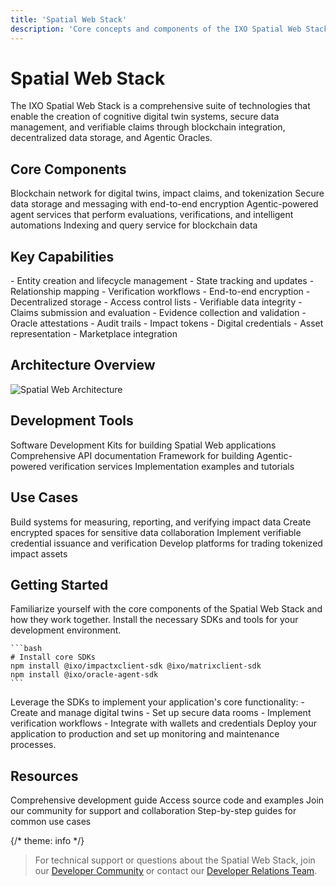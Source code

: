 ```yaml
---
title: 'Spatial Web Stack'
description: 'Core concepts and components of the IXO Spatial Web Stack'
---
```


# Spatial Web Stack

<Tip>
  The IXO Spatial Web Stack is a comprehensive suite of technologies that enable the creation of cognitive digital twin systems, secure data management, and verifiable claims through blockchain integration, decentralized data storage, and Agentic Oracles.
</Tip>

## Core Components

<CardGroup>
  <Card title="IXO Protocol Blockchain" icon="cube" href="/articles/ixo-protocol">
    Blockchain network for digital twins, impact claims, and tokenization
  </Card>
  
  <Card title="IXO Matrix" icon="database" href="/articles/ixo-matrix">
    Secure data storage and messaging with end-to-end encryption
  </Card>
  
  <Card title="Agentic Oracles" icon="brain" href="/articles/ixo-oracles">
    Agentic-powered agent services that perform evaluations, verifications, and intelligent automations
  </Card>
  
  <Card title="Blocksync" icon="sync" href="/articles/ixo-blocksync">
    Indexing and query service for blockchain data
  </Card>
</CardGroup>

## Key Capabilities

<AccordionGroup>
  <Accordion title="Digital Twin Management" icon="cube">
    - Entity creation and lifecycle management
    - State tracking and updates
    - Relationship mapping
    - Verification workflows
  </Accordion>
  
  <Accordion title="Secure Data Management" icon="lock">
    - End-to-end encryption
    - Decentralized storage
    - Access control lists
    - Verifiable data integrity
  </Accordion>
  
  <Accordion title="Impact Verification" icon="check-double">
    - Claims submission and evaluation
    - Evidence collection and validation
    - Oracle attestations
    - Audit trails
  </Accordion>
  
  <Accordion title="Tokenization" icon="coins">
    - Impact tokens
    - Digital credentials
    - Asset representation
    - Marketplace integration
  </Accordion>
</AccordionGroup>

## Architecture Overview

<Frame>
  <img src="/docs/images/spatial-web-architecture.png" alt="Spatial Web Architecture" />
</Frame>

## Development Tools

<CardGroup>
  <Card title="IXO SDKs" icon="code" href="/spatial-web-stack/sdks/intro-sdks">
    Software Development Kits for building Spatial Web applications
  </Card>
  
  <Card title="API Reference" icon="book" href="/api-docs/introduction">
    Comprehensive API documentation
  </Card>
  
  <Card title="Oracle Framework" icon="brain" href="/articles/ixo-oracles">
    Framework for building Agentic-powered verification services
  </Card>
  
  <Card title="Examples" icon="lightbulb" href="/guides/dev/examples">
    Implementation examples and tutorials
  </Card>
</CardGroup>

## Use Cases

<CardGroup cols={2}>
  <Card title="Digital MRV Systems" icon="chart-line">
    Build systems for measuring, reporting, and verifying impact data
  </Card>
  
  <Card title="Secure Data Rooms" icon="shield-halved">
    Create encrypted spaces for sensitive data collaboration
  </Card>
  
  <Card title="Digital Credential Systems" icon="id-card">
    Implement verifiable credential issuance and verification
  </Card>
  
  <Card title="Impact Marketplaces" icon="store">
    Develop platforms for trading tokenized impact assets
  </Card>
</CardGroup>

## Getting Started

<Steps>
  <Step title="Understand the Components">
    Familiarize yourself with the core components of the Spatial Web Stack and how they work together.
  </Step>
  
  <Step title="Set Up Development Environment">
    Install the necessary SDKs and tools for your development environment.
    
    ```bash
    # Install core SDKs
    npm install @ixo/impactxclient-sdk @ixo/matrixclient-sdk
    npm install @ixo/oracle-agent-sdk
    ```
  </Step>
  
  <Step title="Build Your Application">
    Leverage the SDKs to implement your application's core functionality:
    - Create and manage digital twins
    - Set up secure data rooms
    - Implement verification workflows
    - Integrate with wallets and credentials
  </Step>
  
  <Step title="Deploy and Monitor">
    Deploy your application to production and set up monitoring and maintenance processes.
  </Step>
</Steps>

## Resources

<CardGroup>
  <Card title="Developer Guide" icon="book" href="/guides/dev/overview">
    Comprehensive development guide
  </Card>
  
  <Card title="GitHub Repositories" icon="github" href="https://github.com/ixofoundation">
    Access source code and examples
  </Card>
  
  <Card title="Developer Community" icon="users" href="https://ixofoundation.slack.com/archives/C04UERAUHQT">
    Join our community for support and collaboration
  </Card>
  
  <Card title="Tutorials" icon="graduation-cap" href="/guides/dev/examples">
    Step-by-step guides for common use cases
  </Card>
</CardGroup>

{/* theme: info */}
> For technical support or questions about the Spatial Web Stack, join our [Developer Community](https://ixofoundation.slack.com/archives/C04UERAUHQT) or contact our [Developer Relations Team](mailto:assistant@ixo.world).
